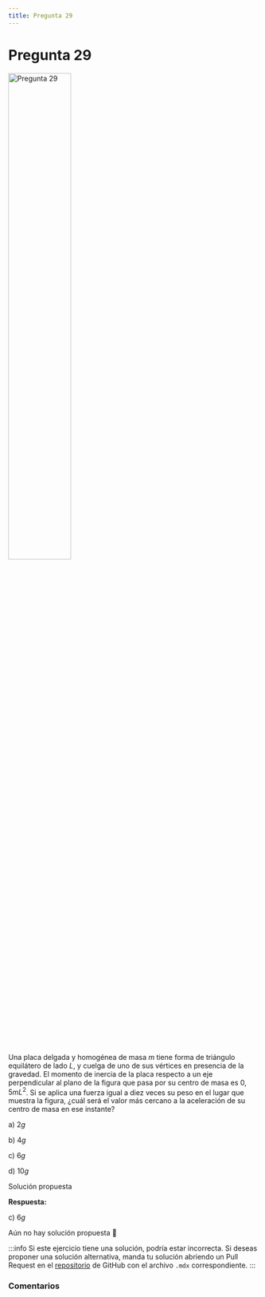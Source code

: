 ```yaml
---
title: Pregunta 29
---
```



# Pregunta 29

<Image
  src="science/dynamics/exercises/2017-2/p29/image.png"
  alt="Pregunta 29"
  width="50%"
/>

Una placa delgada y homogénea de masa $m$ tiene forma de triángulo equilátero de lado $L$, y cuelga de uno de sus vértices en presencia de la gravedad. El momento de inercia de la placa respecto a un eje perpendicular al plano de la figura que pasa por su centro de masa es $0,5 mL^2$. Si se aplica una fuerza igual a diez veces su peso en el lugar que muestra la figura, ¿cuál será el valor más cercano a la aceleración de su centro de masa en ese instante?

a) $2g$

b) $4 g$

c) $6 g$

d) $10 g$

<MDXDetails>
<summary>Solución propuesta</summary>

<div className="exercise">

**Respuesta:**

c) $6 g$

Aún no hay solución propuesta 🥲
</div>

:::info
Si este ejercicio tiene una solución, podría estar incorrecta. Si deseas proponer una solución alternativa, manda tu solución abriendo
un Pull Request en el [repositorio](https://github.com/crow-rojas/apuntes-fundamentals/pulls) de GitHub con el archivo
`.mdx` correspondiente.
:::

</MDXDetails>

### Comentarios

<Disqus
  url="https://crow-rojas.github.io/apuntes-fundamentals/docs/science/dynamics/exercises/2017-2/p29"
  identifier="docs/science/dynamics/exercises/2017-2/p29"
  title="2017-2 Dinámica - Pregunta 29"
/>
